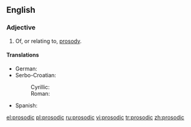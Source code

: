 ==English==

===Adjective===
{{en-adj}}

# Of, or relating to, [[prosody]].

====Translations====
{{trans-top|prosody}}
* German: {{t+|de|prosodisch}}
* Serbo-Croatian:
*: Cyrillic: {{t-|sh|прозодијски|alt=прозо̀дӣјскӣ|sc=Cyrl}}
*: Roman: {{t-|sh|prozodijski|alt=prozòdījskī}}
{{trans-mid}}
* Spanish: {{t+|es|prosódico|m}}
{{trans-bottom}}

[[el:prosodic]]
[[pl:prosodic]]
[[ru:prosodic]]
[[vi:prosodic]]
[[tr:prosodic]]
[[zh:prosodic]]
